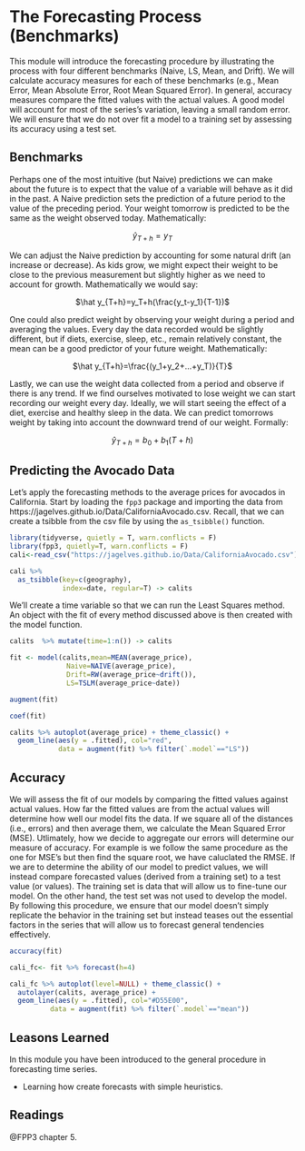 # The Forecasting Process (Benchmarks)

This module will introduce the forecasting procedure by illustrating the process with four different benchmarks (Naive, LS, Mean, and Drift). We will calculate accuracy measures for each of these benchmarks (e.g., Mean Error, Mean Absolute Error, Root Mean Squared Error). In general, accuracy measures compare the fitted values with the actual values. A good model will account for most of the series's variation, leaving a small random error. We will ensure that we do not over fit a model to a training set by assessing its accuracy using a test set.

## Benchmarks

Perhaps one of the most intuitive (but Naive) predictions we can make about the future is to expect that the value of a variable will behave as it did in the past. A Naive prediction sets the prediction of a future period to the value of the preceding period. Your weight tomorrow is predicted to be the same as the weight observed today. Mathematically:

<center>
$\hat y_{T+h}=y_T$  

</center>


We can adjust the Naive prediction by accounting for some natural drift (an increase or decrease). As kids grow, we might expect their weight to be close to the previous measurement but slightly higher as we need to account for growth. Mathematically we would say:

<center>
$\hat y_{T+h}=y_T+h(\frac{y_t-y_1}{T-1})$  

</center>

One could also predict weight by observing your weight during a period and averaging the values. Every day the data recorded would be slightly different, but if diets, exercise, sleep, etc., remain relatively constant, the mean can be a good predictor of your future weight. Mathematically:

<center>
$\hat y_{T+h}=\frac{(y_1+y_2+...+y_T)}{T}$  

</center>

Lastly, we can use the weight data collected from a period and observe if there is any trend. If we find ourselves motivated to lose weight we can start recording our weight every day. Ideally, we will start seeing the effect of a diet, exercise and healthy sleep in the data. We can predict tomorrows weight by taking into account the downward trend of our weight. Formally:

<center>
$\hat y_{T+h}=b_0+b_1(T+h)$  

</center>

## Predicting the Avocado Data

Let's apply the forecasting methods to the average prices for avocados in California. Start by loading the `fpp3` package and importing the data from https://jagelves.github.io/Data/CaliforniaAvocado.csv. Recall, that we can create a tsibble from the csv file by using the `as_tsibble()` function.
```r
library(tidyverse, quietly = T, warn.conflicts = F)
library(fpp3, quietly=T, warn.conflicts = F)
cali<-read_csv("https://jagelves.github.io/Data/CaliforniaAvocado.csv")
```


```r
cali %>%
  as_tsibble(key=c(geography),
             index=date, regular=T) -> calits
```

We'll create a time variable so that we can run the Least Squares method. An object with the fit of every method discussed above is then created with the model function.

```r
calits  %>% mutate(time=1:n()) -> calits

fit <- model(calits,mean=MEAN(average_price),
              Naive=NAIVE(average_price),
              Drift=RW(average_price~drift()),
              LS=TSLM(average_price~date))

```

```r
augment(fit)
```

```r
coef(fit)
```
```r
calits %>% autoplot(average_price) + theme_classic() + 
  geom_line(aes(y = .fitted), col="red",
            data = augment(fit) %>% filter(`.model`=="LS"))
```
## Accuracy

We will assess the fit of our models by comparing the fitted values against actual values. How far the fitted values are from the actual values will determine how well our model fits the data. If we square all of the distances (i.e., errors) and then average them, we calculate the Mean Squared Error (MSE). Utlimately, how we decide to aggregate our errors will determine our measure of accuracy. For example is we follow the same procedure as the one for MSE's but then find the square root, we have caluclated the RMSE. If we are to determine the ability of our model to predict values, we will instead compare forecasted values (derived from a training set) to a test value (or values). The training set is data that will allow us to fine-tune our model. On the other hand, the test set was not used to develop the model. By following this procedure, we ensure that our model doesn't simply replicate the behavior in the training set but instead teases out the essential factors in the series that will allow us to forecast general tendencies effectively.

```r
accuracy(fit)
```
```r
cali_fc<- fit %>% forecast(h=4)

cali_fc %>% autoplot(level=NULL) + theme_classic() + 
  autolayer(calits, average_price) + 
  geom_line(aes(y = .fitted), col="#D55E00",
          data = augment(fit) %>% filter(`.model`=="mean"))
```


## Leasons Learned

In this module you have been introduced to the general procedure in forecasting time series.

-   Learning how create forecasts with simple heuristics.

## Readings

@FPP3 chapter 5.

